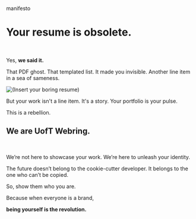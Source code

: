 
<br />

<p className="tag">manifesto</p>

# Your resume is obsolete.

<br />

Yes, **we said it.**

That PDF <span className="ghost">ghost</span>. That templated list.
It made you invisible.
Another line item in a sea of sameness.

![(Insert your boring resume)](https://raw.githubusercontent.com/uoft-webring/webring/refs/heads/aman/manifesto/app/manifesto/resume.png)

But your work isn't a line item.
It's a story.
Your portfolio is your <span className="pulse-text">pulse</span>.

This is a rebellion.

## We are UofT Webring.

<br />

<TypingAnimation />

We’re not here to showcase your work.
We’re here to unleash your identity.

The future doesn’t belong to the cookie-cutter developer.
It belongs to the one who can’t be copied.

So, show them who you are.

Because when everyone is a brand,

**being yourself is the revolution.**

